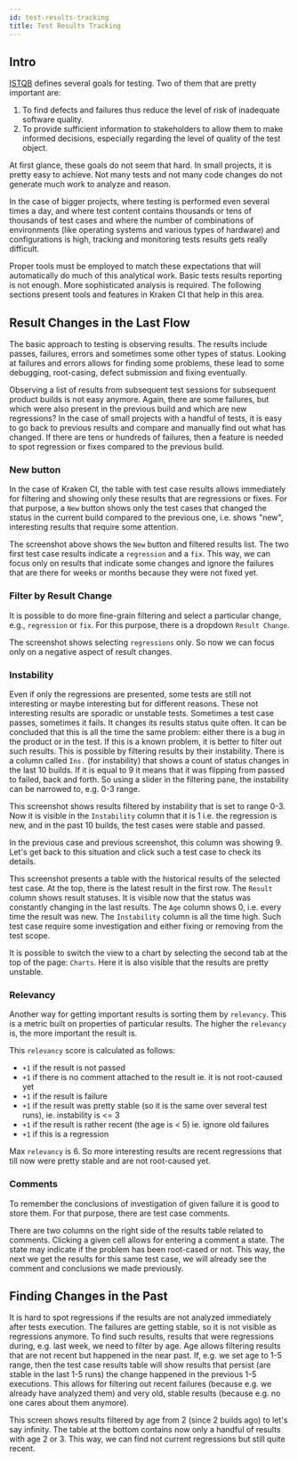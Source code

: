```yaml
---
id: test-results-tracking
title: Test Results Tracking
---
```




## Intro

[ISTQB](https://www.istqb.org/) defines several goals for testing. Two
of them that are pretty important are:

1. To find defects and failures thus reduce the level of risk of
inadequate software quality.
2. To provide sufficient information to stakeholders to allow them to
make informed decisions, especially regarding the level of quality of
the test object.

At first glance, these goals do not seem that hard. In small projects,
it is pretty easy to achieve. Not many tests and not many code changes
do not generate much work to analyze and reason.

In the case of bigger projects, where testing is performed even several
times a day, and where test content contains thousands or tens of
thousands of test cases and where the number of combinations of
environments (like operating systems and various types of hardware)
and configurations is high, tracking and monitoring tests results
gets really difficult.

Proper tools must be employed to match these expectations that will
automatically do much of this analytical work. Basic tests results
reporting is not enough. More sophisticated analysis is required. The
following sections present tools and features in Kraken CI that help in
this area.


## Result Changes in the Last Flow

The basic approach to testing is observing results. The results
include passes, failures, errors and sometimes some other types of
status.  Looking at failures and errors allows for finding some
problems, these lead to some debugging, root-casing, defect
submission and fixing eventually.


Observing a list of results from subsequent test sessions for
subsequent product builds is not easy anymore. Again, there are some
failures, but which were also present in the previous build and which
are new regressions? In the case of small projects with a handful of
tests, it is easy to go back to previous results and compare and
manually find out what has changed. If there are tens or hundreds of
failures, then a feature is needed to spot regression or fixes
compared to the previous build.


### New button

In the case of Kraken CI, the table with test case results allows
immediately for filtering and showing only these results that are
regressions or fixes. For that purpose, a `New` button shows only the
test cases that changed the status in the current build compared to
the previous one, i.e. shows "new", interesting results that require
some attention.

<Screen img="screen-tcr-tracking-new.png" />

The screenshot above shows the `New` button and filtered results list.
The two first test case results indicate a `regression` and a `fix`.
This way, we can focus only on results that indicate some changes and
ignore the failures that are there for weeks or months because they
were not fixed yet.

### Filter by Result Change

It is possible to do more fine-grain filtering and select a particular
change, e.g., `regression` or `fix`. For this purpose, there is a
dropdown `Result Change`.

<Screen img="screen-tcr-tracking-result-change.png" />

The screenshot shows selecting `regressions` only. So now we can focus
only on a negative aspect of result changes.

### Instability

Even if only the regressions are presented, some tests are still not
interesting or maybe interesting but for different reasons. These not
interesting results are sporadic or unstable tests. Sometimes a test
case passes, sometimes it fails. It changes its results status quite
often. It can be concluded that this is all the time the same problem:
either there is a bug in the product or in the test. If this is a
known problem, it is better to filter out such results. This is
possible by filtering results by their instability. There is a column
called `Ins.` (for instability) that shows a count of status changes
in the last 10 builds. If it is equal to 9 it means that it was
flipping from passed to failed, back and forth. So using a slider in
the filtering pane, the instability can be narrowed to, e.g. 0-3
range.

<Screen img="screen-tcr-tracking-instability.png" />

This screenshot shows results filtered by instability that is set to
range 0-3.  Now it is visible in the `Instability` column that it is 1
i.e. the regression is new, and in the past 10 builds, the test cases
were stable and passed.

In the previous case and previous screenshot, this column was
showing 9. Let's get back to this situation and click such
a test case to check its details.

<Screen img="screen-tcr-tracking-instability-history-table.png" />

This screenshot presents a table with the historical results of the
selected test case. At the top, there is the latest result in the
first row. The `Result` column shows result statuses. It is visible
now that the status was constantly changing in the last results. The
`Age` column shows 0, i.e. every time the result was new. The
`Instability` column is all the time high. Such test case require some
investigation and either fixing or removing from the test scope.

<Screen img="screen-tcr-tracking-instability-history-chart.png" />

It is possible to switch the view to a chart by selecting the second
tab at the top of the page: `Charts`. Here it is also visible that the
results are pretty unstable.

### Relevancy

Another way for getting important results is sorting them by
`relevancy`.  This is a metric built on properties of particular
results. The higher the `relevancy` is, the more important the result
is.

<Screen img="screen-tcr-tracking-relevancy.png" />

This `relevancy` score is calculated as follows:

- `+1` if the result is not passed
- `+1` if there is no comment attached to the result ie. it is not root-caused yet
- `+1` if the result is failure
- `+1` if the result was pretty stable (so it is the same over several test runs), ie. instability is <= 3
- `+1` if the result is rather recent (the age is < 5) ie. ignore old failures
- `+1` if this is a regression

Max `relevancy` is 6. So more interesting results are recent
regressions that till now were pretty stable and are not root-caused
yet.


### Comments

To remember the conclusions of investigation of given failure it is
good to store them. For that purpose, there are test case comments.

<Screen img="screen-run-test-results-comments-1.png" />

There are two columns on the right side of the results table related
to comments. Clicking a given cell allows for entering a comment a
state. The state may indicate if the problem has been root-cased or
not. This way, the next we get the results for this same test case, we
will already see the comment and conclusions we made previously.


## Finding Changes in the Past


It is hard to spot regressions if the results are not analyzed
immediately after tests execution. The failures are getting stable, so
it is not visible as regressions anymore. To find such results,
results that were regressions during, e.g. last week, we need to
filter by age. Age allows filtering results that are not recent but
happened in the near past. If, e.g. we set age to 1-5 range, then the
test case results table will show results that persist (are stable in
the last 1-5 runs) the change happened in the previous 1-5
executions. This allows for filtering out recent failures (because
e.g. we already have analyzed them) and very old, stable results
(because e.g. no one cares about them anymore).

<Screen img="screen-tcr-tracking-age.png" />

This screen shows results filtered by age from 2 (since 2 builds ago)
to let's say infinity. The table at the bottom contains now only a
handful of results with age 2 or 3. This way, we can find not current
regressions but still quite recent.